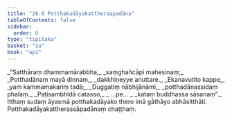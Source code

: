 ```yaml
---
title: "28.6 Potthakadāyakattheraapadāna"
tableOfContents: false
sidebar:
  order: 6
type: "tipitaka"
basket: "su"
book: "ap1"
---
```



<DynamicBreadcrumb />

<Division number="24" book="ap1" bookNo="20" page="267">

<Paragraph number="3256" type="verses" book="ap1">
_“Satthāraṃ dhammamārabbha,_  
_saṃghañcāpi mahesinaṃ;_  
_Potthadānaṃ mayā dinnaṃ,_  
_dakkhiṇeyye anuttare._  

</Paragraph>

</Division>
<Division number="25" book="ap1" bookNo="20" page="267">

<Paragraph number="3257" type="verses" book="ap1">
_Ekanavutito kappe,_  
_yaṃ kammamakariṃ tadā;_  
_Duggatiṃ nābhijānāmi,_  
_potthadānassidaṃ phalaṃ._  

</Paragraph>

</Division>
<Division number="26" book="ap1" bookNo="20" page="267">

<Paragraph number="3258" type="verses" book="ap1">
_Paṭisambhidā catasso,_  
_ …pe… _  
_kataṃ buddhassa sāsanaṃ”._  

</Paragraph>

<Paragraph number="3259" book="ap1">
Itthaṃ sudaṃ āyasmā potthakadāyako thero imā gāthāyo abhāsitthāti.

</Paragraph>
</Division>

<Paragraph number="3260" type="center" book="ap1">
Potthakadāyakattherassāpadānaṃ chaṭṭhaṃ.
</Paragraph>